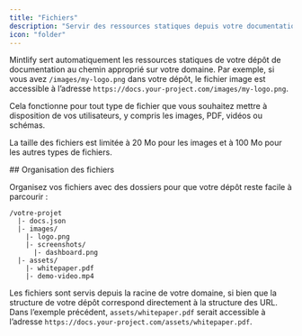 ```yaml
---
title: "Fichiers"
description: "Servir des ressources statiques depuis votre documentation"
icon: "folder"
---
```


Mintlify sert automatiquement les ressources statiques de votre dépôt de documentation au chemin approprié sur votre domaine. Par exemple, si vous avez `/images/my-logo.png` dans votre dépôt, le fichier image est accessible à l’adresse `https://docs.your-project.com/images/my-logo.png`.

Cela fonctionne pour tout type de fichier que vous souhaitez mettre à disposition de vos utilisateurs, y compris les images, PDF, vidéos ou schémas.

La taille des fichiers est limitée à 20 Mo pour les images et à 100 Mo pour les autres types de fichiers.

<div id="file-organization">
  ## Organisation des fichiers
</div>

Organisez vos fichiers avec des dossiers pour que votre dépôt reste facile à parcourir :

```text
/votre-projet
  |- docs.json
  |- images/
    |- logo.png
    |- screenshots/
      |- dashboard.png
  |- assets/
    |- whitepaper.pdf
    |- demo-video.mp4
```

Les fichiers sont servis depuis la racine de votre domaine, si bien que la structure de votre dépôt correspond directement à la structure des URL. Dans l’exemple précédent, `assets/whitepaper.pdf` serait accessible à l’adresse `https://docs.your-project.com/assets/whitepaper.pdf`.